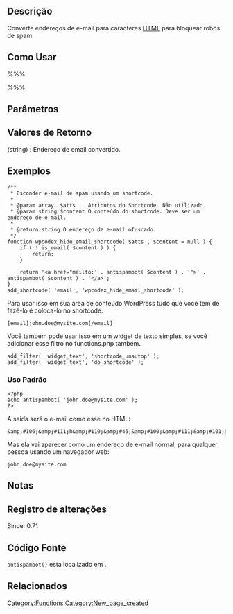 {{Languages|
{{en|Function Reference/antispambot}}
{{it|Riferimento funzioni/antispambot}}
{{pt-br|Referência de Função/antispambot}}
}}

== Descrição ==
Converte endereços de e-mail para caracteres [[wikipedia:HTML_entities|HTML]] para bloquear robôs de spam. 

== Como Usar ==
%%%<?php antispambot( $emailaddy, $hex_encoding ) ?>%%%

== Parâmetros ==
{{Parameter|$emailaddy|string|Endereço de email.}}
{{Parameter|$hex_encoding|integer|0 ou 1. Use 0 para permitir apenas a codificação decimal (&amp;#123;) e 1 para também permitir a codificação hexadecimal (&amp;x7B;).|opcional|0}}

== Valores de Retorno ==
; (string) : Endereço de email convertido.

== Exemplos ==
<pre>
/**
 * Esconder e-mail de spam usando um shortcode.
 *
 * @param array  $atts    Atributos do Shortcode. Não utilizado.
 * @param string $content O conteúdo do shortcode. Deve ser um endereço de e-mail.
 *
 * @return string O endereço de e-mail ofuscado.
 */
function wpcodex_hide_email_shortcode( $atts , $content = null ) {
	if ( ! is_email( $content ) ) {
		return;
	}

	return '<a href="mailto:' . antispambot( $content ) . '">' . antispambot( $content ) . '</a>';
}
add_shortcode( 'email', 'wpcodex_hide_email_shortcode' );
</pre>

Para usar isso em sua área de conteúdo WordPress tudo que você tem de fazê-lo é coloca-lo no shortcode.

<pre>
[email]john.doe@mysite.com[/email]
</pre>

Você também pode usar isso em um widget de texto simples, se você adicionar esse filtro no functions.php também.

<pre>
add_filter( 'widget_text', 'shortcode_unautop' );
add_filter( 'widget_text', 'do_shortcode' );
</pre>


=== Uso Padrão ===
<pre>
<?php
echo antispambot( 'john.doe@mysite.com' );
?>
</pre>
A saída será o e-mail como esse no HTML:
<pre>
&amp;#106;&amp;#111;h&amp;#110;&amp;#46;&amp;#100;&amp;#111;&amp;#101;&amp;#64;mysit&amp;#101;.&amp;#99;&amp;#111;&amp;#109;
</pre>
Mas ela vai aparecer como um endereço de e-mail normal, para qualquer pessoa usando um navegador web:
<pre>
john.doe@mysite.com
</pre>

== Notas ==

== Registro de alterações ==
Since: 0.71

== Código Fonte ==
<tt>antispambot()</tt> esta localizado em {{Trac|wp-includes/formatting.php}}.

== Relacionados ==
<!--
    To Do:
    Need to find related functions.
    Need to create groups of functions and create templates to add them to a page quickly.
    Some functions may be related to many groups of functions.
-->

{{Tag Footer}}

[[Category:Functions]]
[[Category:New_page_created]]